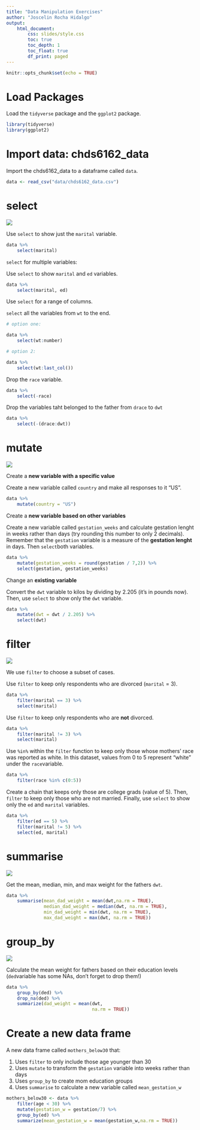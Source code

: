 ```yaml
---
title: "Data Manipulation Exercises"
author: "Joscelin Rocha Hidalgo"
output: 
    html_document:
        css: slides/style.css
        toc: true
        toc_depth: 1
        toc_float: true
        df_print: paged
---
```



```r
knitr::opts_chunk$set(echo = TRUE)
```

# Load Packages

Load the `tidyverse` package and the `ggplot2` package.

```r
library(tidyverse)
library(ggplot2)
```

# Import data: chds6162_data

Import the chds6162_data to a dataframe called `data`. 

```r
data <- read_csv("data/chds6162_data.csv")
```



# select

![](slides/images/select.png)

Use `select` to show just the `marital` variable.

```r
data %>% 
    select(marital)
```



`select` for multiple variables:

Use `select` to show `marital` and `ed` variables.

```r
data %>% 
    select(marital, ed)
```

Use  `select`  for a range of columns. 

`select` all the variables from `wt` to the end.


```r
# option one:

data %>% 
    select(wt:number)

# option 2:

data %>% 
    select(wt:last_col())
```

Drop the `race` variable.


```r
data %>% 
    select(-race)
```

Drop the variables taht belonged to the father from `drace` to `dwt`


```r

data %>% 
    select(-(drace:dwt))

```

# mutate

![](slides/images/mutate.png)

Create a **new variable with a specific value**

Create a new variable called `country` and make all responses to it "US".

```r
data %>% 
    mutate(country = "US") 
```


Create a **new variable based on other variables**

Create a new variable called `gestation_weeks` and calculate gestation lenght in weeks rather than days (try rounding this number to only 2 decimals). Remember that the `gestation` variable is a measure of the **gestation lenght** in days. Then `select`both variables. 

```r
data %>% 
    mutate(gestation_weeks = round(gestation / 7,2)) %>% 
    select(gestation, gestation_weeks)
```

Change an **existing variable**

Convert the `dwt` variable to kilos by dividing by 2.205 (it's in pounds now). Then, use `select` to show only the `dwt` variable.

```r
data %>% 
    mutate(dwt = dwt / 2.205) %>% 
    select(dwt)
```


# filter

![](slides/images/filter.png)

We use `filter` to choose a subset of cases.

Use `filter` to keep only respondents who are divorced (`marital` = 3). 

```r
data %>% 
    filter(marital == 3) %>% 
    select(marital)
```

Use `filter` to keep only respondents who are **not** divorced. 

```r
data %>% 
    filter(marital != 3) %>% 
    select(marital)
```


Use `%in%` within the `filter` function to keep only those whose mothers' race was reported as white. In this dataset, values from 0 to 5 represent "white" under the `race`variable.

```r
data %>% 
    filter(race %in% c(0:5))
```

Create a chain that keeps only those are college grads (value of 5). Then, `filter` to keep only those who are not married. Finally, use `select` to show only the `ed` and `marital` variables.

```r
data %>% 
    filter(ed == 5) %>% 
    filter(marital != 5) %>% 
    select(ed, marital)
```


# summarise

![](slides/images/summarize.png)


Get the mean, median, min, and max weight for the fathers `dwt`.

```r
data %>% 
    summarise(mean_dad_weight = mean(dwt,na.rm = TRUE),
              median_dad_weight = median(dwt, na.rm = TRUE),
              min_dad_weight = min(dwt, na.rm = TRUE),
              max_dad_weight = max(dwt, na.rm = TRUE))
```


# group_by

![](slides/images/group-by.png)

Calculate the mean weight for fathers based on their education levels (`ded`variable has some NAs, don't forget to drop them!)

```r
data %>% 
    group_by(ded) %>% 
    drop_na(ded) %>%
    summarize(dad_weight = mean(dwt,
                                na.rm = TRUE))
```


# Create a new data frame

A new data frame called `mothers_below30` that:

1. Uses `filter` to only include those age younger than 30
2. Uses `mutate` to transform the `gestation` variable into weeks rather than days
3. Uses `group_by` to create mom education groups
4. Uses `summarise` to calculate a new variable called `mean_gestation_w`

```r
mothers_below30 <- data %>% 
    filter(age < 30) %>% 
    mutate(gestation_w = gestation/7) %>%
    group_by(ed) %>% 
    summarize(mean_gestation_w = mean(gestation_w,na.rm = TRUE))
```




